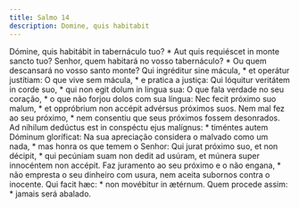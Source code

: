 ```yaml
---
title: Salmo 14
description: Domine, quis habitabit
---
```


<div class="grid grid-cols-2 gap-5">
  <span class="text-justify">
    Dómine, quis habitábit in tabernáculo tuo? * Aut quis requiéscet in monte
    sancto tuo?
  </span>
  <span class="text-justify">
    Senhor, quem habitará no vosso tabernáculo? * Ou quem descansará no vosso
    santo monte?
  </span>
  <span class="text-justify">
    Qui ingréditur sine mácula, * et operátur justítiam:
  </span>
  <span class="text-justify">
    O que vive sem mácula, * e pratica a justiça:
  </span>
  <span class="text-justify">
    Qui lóquitur veritátem in corde suo, * qui non egit dolum in lingua sua:
  </span>
  <span class="text-justify">
    O que fala verdade no seu coração, * o que não forjou dolos com sua língua:
  </span>
  <span class="text-justify">
    Nec fecit próximo suo malum, * et oppróbrium non accépit advérsus próximos
    suos.
  </span>
  <span class="text-justify">
    Nem mal fez ao seu próximo, * nem consentiu que seus próximos fossem
    desonrados.
  </span>
  <span class="text-justify">
    Ad níhilum dedúctus est in conspéctu ejus malígnus: * timéntes autem Dóminum
    gloríficat:
  </span>
  <span class="text-justify">
    Na sua apreciação considera o malvado como um nada, * mas honra os que temem
    o Senhor:
  </span>
  <span class="text-justify">
    Qui jurat próximo suo, et non décipit, * qui pecúniam suam non dedit ad
    usúram, et múnera super innocéntem non accépit.
  </span>
  <span class="text-justify">
    Faz juramento ao seu próximo e o não engana, * não empresta o seu dinheiro
    com usura, nem aceita subornos contra o inocente.
  </span>
  <span class="text-justify">Qui facit hæc: * non movébitur in ætérnum.</span>
  <span class="text-justify">Quem procede assim: * jamais será abalado.</span>
</div>
